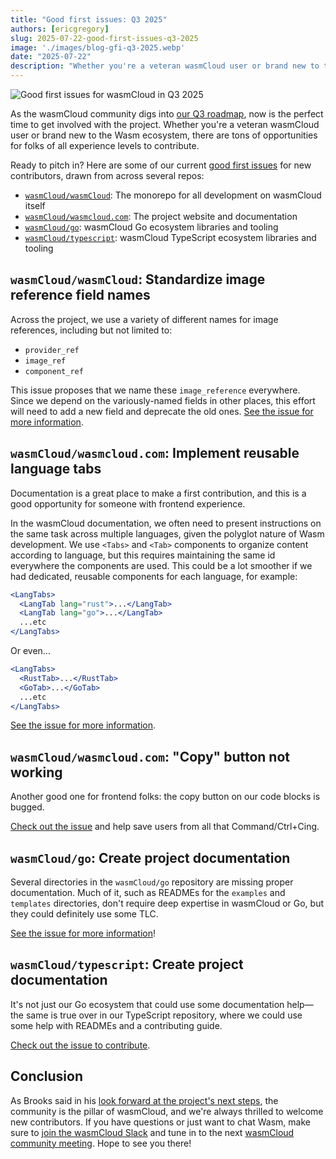 ```yaml
---
title: "Good first issues: Q3 2025"
authors: [ericgregory]
slug: 2025-07-22-good-first-issues-q3-2025
image: './images/blog-gfi-q3-2025.webp'
date: "2025-07-22"
description: "Whether you're a veteran wasmCloud user or brand new to the Wasm ecosystem, there are tons of opportunities for folks of all experience levels to contribute."
---
```


![Good first issues for wasmCloud in Q3 2025](./images/blog-gfi-q3-2025.webp)

As the wasmCloud community digs into [our Q3 roadmap](/blog/2025-07-15-q3-2025-roadmap-recap/index.md), now is the perfect time to get involved with the project. Whether you're a veteran wasmCloud user or brand new to the Wasm ecosystem, there are tons of opportunities for folks of all experience levels to contribute. 

Ready to pitch in? Here are some of our current [good first issues](https://github.com/wasmCloud/wasmCloud/issues?q=state%3Aopen%20label%3A%22good%20first%20issue%22) for new contributors, drawn from across several repos:

* [`wasmCloud/wasmCloud`](https://github.com/wasmCloud/wasmCloud): The monorepo for all development on wasmCloud itself
* [`wasmCloud/wasmcloud.com`](https://github.com/wasmCloud/wasmcloud.com): The project website and documentation
* [`wasmCloud/go`](https://github.com/wasmCloud/go): wasmCloud Go ecosystem libraries and tooling
* [`wasmCloud/typescript`](https://github.com/wasmCloud/typescript): wasmCloud TypeScript ecosystem libraries and tooling

## `wasmCloud/wasmCloud`: Standardize image reference field names

Across the project, we use a variety of different names for image references, including but not limited to: 

* `provider_ref` 
* `image_ref` 
* `component_ref`

This issue proposes that we name these `image_reference` everywhere. Since we depend on the variously-named fields in other places, this effort will need to add a new field and deprecate the old ones. [See the issue for more information](https://github.com/wasmCloud/wasmCloud/issues/3909). 

## `wasmCloud/wasmcloud.com`: Implement reusable language tabs

Documentation is a great place to make a first contribution, and this is a good opportunity for someone with frontend experience.

In the wasmCloud documentation, we often need to present instructions on the same task across multiple languages, given the polyglot nature of Wasm development. We use `<Tabs>` and `<Tab>` components to organize content according to language, but this requires maintaining the same id everywhere the components are used. This could be a lot smoother if we had dedicated, reusable components for each language, for example:

```jsx
<LangTabs>
  <LangTab lang="rust">...</LangTab>
  <LangTab lang="go">...</LangTab>
  ...etc
</LangTabs>
```

Or even...

```jsx
<LangTabs>
  <RustTab>...</RustTab>
  <GoTab>...</GoTab>
  ...etc
</LangTabs>
```

[See the issue for more information](https://github.com/wasmCloud/wasmcloud.com/issues/254).

## `wasmCloud/wasmcloud.com`: "Copy" button not working

Another good one for frontend folks: the copy button on our code blocks is bugged. 

[Check out the issue](https://github.com/wasmCloud/wasmcloud.com/issues/952) and help save users from all that Command/Ctrl+Cing.  

## `wasmCloud/go`: Create project documentation

Several directories in the `wasmCloud/go` repository are missing proper documentation. Much of it, such as READMEs for the `examples` and `templates` directories, don't require deep expertise in wasmCloud or Go, but they could definitely use some TLC. 

[See the issue for more information](https://github.com/wasmCloud/go/issues/151)!

## `wasmCloud/typescript`: Create project documentation

It's not just our Go ecosystem that could use some documentation help&mdash;the same is true over in our TypeScript repository, where we could use some help with READMEs and a contributing guide.

[Check out the issue to contribute](https://github.com/wasmCloud/typescript/issues/8).

## Conclusion

As Brooks said in his [look forward at the project's next steps](/blog/2025-07-01-charting-the-next-steps-for-wasmcloud/index.mdx), the community is the pillar of wasmCloud, and we're always thrilled to welcome new contributors. If you have questions or just want to chat Wasm, make sure to [join the wasmCloud Slack](https://slack.wasmcloud.com/) and tune in to the next [wasmCloud community meeting](/community/). Hope to see you there!
